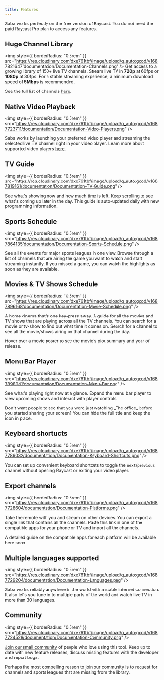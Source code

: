 ```yaml
---
title: Features
---
```


<Note>
  Saba works perfectly on the free version of Raycast. You do not need the paid
  Raycast Pro plan to access any features.
</Note>

## Huge Channel Library

<img
  style={{ borderRadius: "0.5rem" }}
  src="https://res.cloudinary.com/dxe761tbf/image/upload/q_auto:good/v1687821647/documentation/Documentation-Channels.png"
/>
Get access to a growing library of 150+ live TV channels. Stream live TV in **720p**
at 60fps or **1080p** at 30fps. For a stable streaming experience, a minimum download
speed of **5Mbps** is recommended.

See the full list of channels [here](/guides/channels).

## Native Video Playback

<img
  style={{ borderRadius: "0.5rem" }}
  src="https://res.cloudinary.com/dxe761tbf/image/upload/q_auto:good/v1687723711/documentation/Documentation-Video-Players.png"
/>

Saba works by launching your preferred video player and streaming the selected live TV channel right in your video player.
Learn more about supported video players [here](/guides/video-players).

## TV Guide

<img
  style={{ borderRadius: "0.5rem" }}
  src="https://res.cloudinary.com/dxe761tbf/image/upload/q_auto:good/v1687819161/documentation/Documentation-TV-Guide.png"
/>

See what's showing now and how much time is left. Keep scrolling to see what's coming up later in the day.
This guide is auto-updated daily with new programming information.

## Sports Schedule

<img
  style={{ borderRadius: "0.5rem" }}
  src="https://res.cloudinary.com/dxe761tbf/image/upload/q_auto:good/v1687864135/documentation/Documentation-Sports-Schedule.png"
/>

See all the events for major sports leagues in one view. Browse through a list of channels that are airing the game you want to watch and start streaming instantly.
If you missed a game, you can watch the highlights as soon as they are available.

## Movies & TV Shows Schedule

<img
  style={{ borderRadius: "0.5rem" }}
  src="https://res.cloudinary.com/dxe761tbf/image/upload/q_auto:good/v1687896168/documentation/Documentation-Movie-Schedule.png"
/>

A home cinema that's one key-press away. A guide for all the movies and TV shows that are playing across all the TV channels.
You can search for a movie or tv-show to find out what time it comes on. Search for a channel to see all the movie/shows airing on that channel during the day.

<Tip>
  Hover over a movie poster to see the movie's plot summary and year of release.
</Tip>

## Menu Bar Player

<img
  style={{ borderRadius: "0.5rem" }}
  src="https://res.cloudinary.com/dxe761tbf/image/upload/q_auto:good/v1687898041/documentation/Documentation-Menu-Bar.png"
/>

See what's playing right now at a glance. Expand the menu bar player to view upcoming shows and interact with player controls.

<Tip>
  Don't want people to see that you were just watching _The office_ before you
  started sharing your screen? You can hide the full title and keep the icon in
  place.
</Tip>

## Keyboard shortucts

<img
  style={{ borderRadius: "0.5rem" }}
  src="https://res.cloudinary.com/dxe761tbf/image/upload/q_auto:good/v1687786032/documentation/Documentation-Keyboard-Shortcuts.png"
/>

You can set up convenient keyboard shortcuts to toggle the `next`/`previous` channel without opening Raycast or exiting your video player.

## Export channels

<img
  style={{ borderRadius: "0.5rem" }}
  src="https://res.cloudinary.com/dxe761tbf/image/upload/q_auto:good/v1687728604/documentation/Documentation-Platforms.png"
/>

Take the remote with you and stream on other devices. You can export a single link that contains all the channels.
Paste this link in one of the compatible apps for your phone or TV and import all the channels.

<Info>
  A detailed guide on the compatible apps for each platform will be available
  here soon.
</Info>

## Multiple languages supported

<img
  style={{ borderRadius: "0.5rem" }}
  src="https://res.cloudinary.com/dxe761tbf/image/upload/q_auto:good/v1687729204/documentation/Documentation-Languages.png"
/>

Saba works reliably anywhere in the world with a stable internet connection. It also let's you tune in to multiple parts of the world and watch live TV in more than 30 languages.

## Community

<img
  style={{ borderRadius: "0.5rem" }}
  src="https://res.cloudinary.com/dxe761tbf/image/upload/q_auto:good/v1687724528/documentation/Documentation-Community.png"
/>

[Join our small community](https://discord.gg/34aBGqXD8N8) of people who love using this tool. Keep up to date with new feature releases, discuss missing features with the developer and report bugs.

<Tip>
  Perhaps the most compelling reason to join our community is to request for
  channels and sports leagues that are missing from the library.
</Tip>
